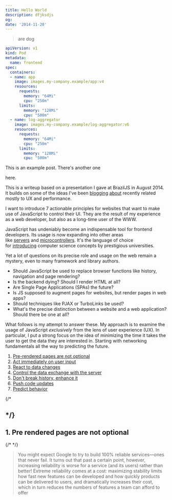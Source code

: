 ```yaml
---
title: Hello World
description: dfjksdjs
og:
date: '2014-11-20'
---
```


> are dog

```yaml
apiVersion: v1
kind: Pod
metadata:
  name: frontend
spec:
  containers:
  - name: app
    image: images.my-company.example/app:v4
    resources:
      requests:
        memory: "64Mi"
        cpu: "250m"
      limits:
        memory: "128Mi"
        cpu: "500m"
  - name: log-aggregator
    image: images.my-company.example/log-aggregator:v6
    resources:
      requests:
        memory: "64Mi"
        cpu: "250m"
      limits:
        memory: "128Mi"
        cpu: "500m"
```
This is an example post. There's another one 
<Link href="/blog" className="dark:text-white dark:bg-gray-800 text-gray-700  bg-black bg-opacity-5 w-full px-6 py-2 inline-block text-center dark:hover:text-white hover:text-gray-700 hover:bg-black hover:bg-opacity-5 text-xs font-medium tracking-widest dark:hover:bg-gray-800 rounded cursor-pointer uppercase select-none" >here</Link>.

This is a writeup based on a presentation I gave at BrazilJS in August 2014. It builds on some of the ideas I've been [blogging](https://cloudup.com/blog/the-need-for-speed) [about](https://cloudup.com/blog/introducing-mydb) recently related mostly to UX and performance.

I want to introduce 7 actionable principles for websites that want to make use of JavaScript to control their UI. They are the result of my experience as a web developer, but also as a long-time user of the WWW.

JavaScript has undeniably become an indispensable tool for frontend developers. Its usage is now expanding into other areas like [servers](http://nodejs.org/) and [microcontrollers](https://tessel.io/). It's the language of choice for [introducing](http://web.stanford.edu/class/cs101/) computer science concepts by prestigious universities.

Yet a lot of questions on its precise role and usage on the web remain a mystery, even to many framework and library authors.

- Should JavaScript be used to replace browser functions like history, navigation and page rendering?
- Is the backend dying? Should I render HTML at all?
- Are Single Page Applications (SPAs) the future?
- Is JS supposed to augment pages for websites, but render pages in web apps?
- Should techniques like PJAX or TurboLinks be used?
- What's the precise distinction between a website and a web application? Should there be one at all?

What follows is my attempt to answer these. My approach is to examine the usage of JavaScript *exclusively* from the lens of user experience (UX). In particular, I put a strong focus on the idea of minimizing the time it takes the user to get the data they are interested in. Starting with networking fundamentals all the way to predicting the future.

1. [Pre-rendered pages are not optional](#pre-rendered-pages-are-not-optional)
1. [Act immediately on user input](#act-immediately-on-user-input)
1. [React to data changes](#react-to-data-changes)
1. [Control the data exchange with the server](#control-the-data-exchange-with-the-server)
1. [Don't break history, enhance it](#dont-break-history-enhance-it)
1. [Push code updates](#push-code-updates)
1. [Predict behavior](#predict-behavior)

{/* <h2 id="pre-rendered-pages-are-not-optional"> */}
  ## 1. Pre rendered pages are not optional
{/* </h2> */}

> You might expect Google to try to build 100% reliable services—ones that
> never fail. It turns out that past a certain point, however, increasing
> reliability is worse for a service (and its users) rather than better!
> Extreme reliability comes at a cost: maximizing stability limits how fast
> new features can be developed and how quickly products can be delivered to
> users, and dramatically increases their cost, which in turn reduces the
> numbers of features a team can afford to offer